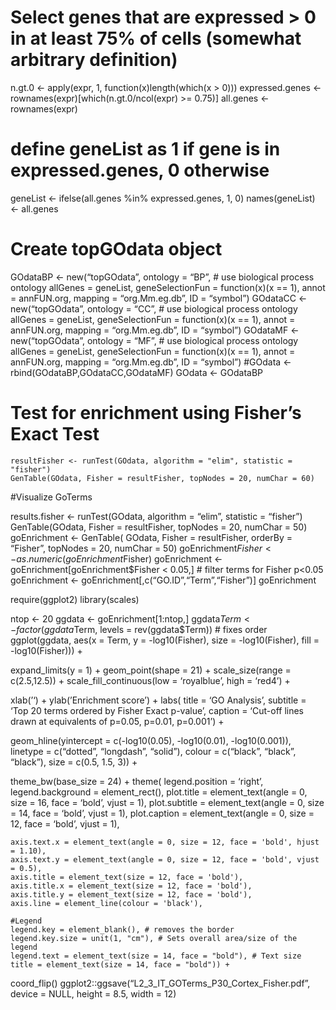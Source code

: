 

# Select genes that are expressed > 0 in at least 75% of cells (somewhat arbitrary definition)
n.gt.0 <- apply(expr, 1, function(x)length(which(x > 0)))
expressed.genes <- rownames(expr)[which(n.gt.0/ncol(expr) >= 0.75)]
all.genes <- rownames(expr)

# define geneList as 1 if gene is in expressed.genes, 0 otherwise
geneList <- ifelse(all.genes %in% expressed.genes, 1, 0)
names(geneList) <- all.genes

# Create topGOdata object
GOdataBP <- new("topGOdata",
	ontology = "BP", # use biological process ontology
	allGenes = geneList,
	geneSelectionFun = function(x)(x == 1),
  annot = annFUN.org, mapping = "org.Mm.eg.db", ID = "symbol")
GOdataCC <- new("topGOdata",
	ontology = "CC", # use biological process ontology
	allGenes = geneList,
	geneSelectionFun = function(x)(x == 1),
  annot = annFUN.org, mapping = "org.Mm.eg.db", ID = "symbol")
GOdataMF <- new("topGOdata",
		ontology = "MF", # use biological process ontology
		allGenes = geneList,
		geneSelectionFun = function(x)(x == 1),
    annot = annFUN.org, mapping = "org.Mm.eg.db", ID = "symbol")
#GOdata <- rbind(GOdataBP,GOdataCC,GOdataMF)
GOdata <- GOdataBP
	
# Test for enrichment using Fisher's Exact Test
	resultFisher <- runTest(GOdata, algorithm = "elim", statistic = "fisher")
	GenTable(GOdata, Fisher = resultFisher, topNodes = 20, numChar = 60)
#Visualize GoTerms
	
results.fisher <- runTest(GOdata, algorithm = "elim", statistic = "fisher")
GenTable(GOdata, Fisher = resultFisher, topNodes = 20, numChar = 50)
goEnrichment <- GenTable(
  GOdata,
  Fisher = resultFisher,
  orderBy = "Fisher",
  topNodes = 20,
  numChar = 50)
goEnrichment$Fisher <- as.numeric(goEnrichment$Fisher)
goEnrichment <- goEnrichment[goEnrichment$Fisher < 0.05,] # filter terms for Fisher p<0.05
goEnrichment <- goEnrichment[,c("GO.ID","Term","Fisher")]
goEnrichment
	
require(ggplot2)
library(scales)

ntop <- 20
ggdata <- goEnrichment[1:ntop,]
ggdata$Term <- factor(ggdata$Term, levels = rev(ggdata$Term)) # fixes order
ggplot(ggdata,
  aes(x = Term, y = -log10(Fisher), size = -log10(Fisher), fill = -log10(Fisher))) +

  expand_limits(y = 1) +
  geom_point(shape = 21) +
  scale_size(range = c(2.5,12.5)) +
  scale_fill_continuous(low = 'royalblue', high = 'red4') +

  xlab('') + ylab('Enrichment score') +
  labs(
    title = 'GO Analysis',
    subtitle = 'Top 20 terms ordered by Fisher Exact p-value',
    caption = 'Cut-off lines drawn at equivalents of p=0.05, p=0.01, p=0.001') +

  geom_hline(yintercept = c(-log10(0.05), -log10(0.01), -log10(0.001)),
    linetype = c("dotted", "longdash", "solid"),
    colour = c("black", "black", "black"),
    size = c(0.5, 1.5, 3)) +

  theme_bw(base_size = 24) +
  theme(
    legend.position = 'right',
    legend.background = element_rect(),
    plot.title = element_text(angle = 0, size = 16, face = 'bold', vjust = 1),
    plot.subtitle = element_text(angle = 0, size = 14, face = 'bold', vjust = 1),
    plot.caption = element_text(angle = 0, size = 12, face = 'bold', vjust = 1),

    axis.text.x = element_text(angle = 0, size = 12, face = 'bold', hjust = 1.10),
    axis.text.y = element_text(angle = 0, size = 12, face = 'bold', vjust = 0.5),
    axis.title = element_text(size = 12, face = 'bold'),
    axis.title.x = element_text(size = 12, face = 'bold'),
    axis.title.y = element_text(size = 12, face = 'bold'),
    axis.line = element_line(colour = 'black'),

    #Legend
    legend.key = element_blank(), # removes the border
    legend.key.size = unit(1, "cm"), # Sets overall area/size of the legend
    legend.text = element_text(size = 14, face = "bold"), # Text size
    title = element_text(size = 14, face = "bold")) +

  coord_flip()
ggplot2::ggsave("L2_3_IT_GOTerms_P30_Cortex_Fisher.pdf",
                device = NULL,
                height = 8.5,
                width = 12)
